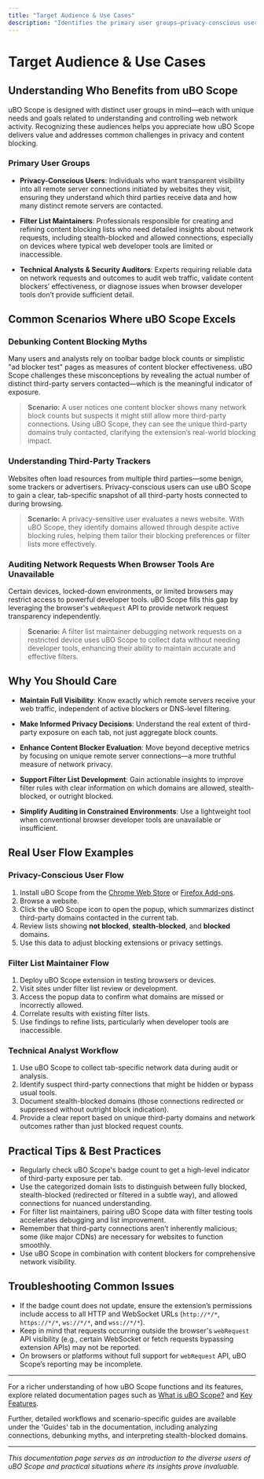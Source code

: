 ```yaml
---
title: "Target Audience & Use Cases"
description: "Identifies the primary user groups—privacy-conscious users, filter list maintainers, and technical analysts—and presents common scenarios where uBO Scope brings value: debunking content blocking myths, understanding third-party trackers, or auditing network requests when browser tools are inaccessible."
---
```


# Target Audience & Use Cases

## Understanding Who Benefits from uBO Scope

uBO Scope is designed with distinct user groups in mind—each with unique needs and goals related to understanding and controlling web network activity. Recognizing these audiences helps you appreciate how uBO Scope delivers value and addresses common challenges in privacy and content blocking.

### Primary User Groups

- **Privacy-Conscious Users**: Individuals who want transparent visibility into all remote server connections initiated by websites they visit, ensuring they understand which third parties receive data and how many distinct remote servers are contacted.

- **Filter List Maintainers**: Professionals responsible for creating and refining content blocking lists who need detailed insights about network requests, including stealth-blocked and allowed connections, especially on devices where typical web developer tools are limited or inaccessible.

- **Technical Analysts & Security Auditors**: Experts requiring reliable data on network requests and outcomes to audit web traffic, validate content blockers’ effectiveness, or diagnose issues when browser developer tools don’t provide sufficient detail.

## Common Scenarios Where uBO Scope Excels

### Debunking Content Blocking Myths

Many users and analysts rely on toolbar badge block counts or simplistic "ad blocker test" pages as measures of content blocker effectiveness. uBO Scope challenges these misconceptions by revealing the actual number of distinct third-party servers contacted—which is the meaningful indicator of exposure.

> **Scenario:**
> A user notices one content blocker shows many network block counts but suspects it might still allow more third-party connections. Using uBO Scope, they can see the unique third-party domains truly contacted, clarifying the extension’s real-world blocking impact.

### Understanding Third-Party Trackers

Websites often load resources from multiple third parties—some benign, some trackers or advertisers. Privacy-conscious users can use uBO Scope to gain a clear, tab-specific snapshot of all third-party hosts connected to during browsing.

> **Scenario:**
> A privacy-sensitive user evaluates a news website. With uBO Scope, they identify domains allowed through despite active blocking rules, helping them tailor their blocking preferences or filter lists more effectively.

### Auditing Network Requests When Browser Tools Are Unavailable

Certain devices, locked-down environments, or limited browsers may restrict access to powerful developer tools. uBO Scope fills this gap by leveraging the browser's `webRequest` API to provide network request transparency independently.

> **Scenario:**
> A filter list maintainer debugging network requests on a restricted device uses uBO Scope to collect data without needing developer tools, enhancing their ability to maintain accurate and effective filters.

## Why You Should Care

- **Maintain Full Visibility**: Know exactly which remote servers receive your web traffic, independent of active blockers or DNS-level filtering.

- **Make Informed Privacy Decisions**: Understand the real extent of third-party exposure on each tab, not just aggregate block counts.

- **Enhance Content Blocker Evaluation**: Move beyond deceptive metrics by focusing on unique remote server connections—a more truthful measure of network privacy.

- **Support Filter List Development**: Gain actionable insights to improve filter rules with clear information on which domains are allowed, stealth-blocked, or outright blocked.

- **Simplify Auditing in Constrained Environments**: Use a lightweight tool when conventional browser developer tools are unavailable or insufficient.

## Real User Flow Examples

### Privacy-Conscious User Flow

1. Install uBO Scope from the [Chrome Web Store](https://chromewebstore.google.com/detail/ubo-scope/bbdpgcaljkaaigfcomhidmneffjjjfgp) or [Firefox Add-ons](https://addons.mozilla.org/firefox/addon/ubo-scope/).
2. Browse a website.
3. Click the uBO Scope icon to open the popup, which summarizes distinct third-party domains contacted in the current tab.
4. Review lists showing **not blocked**, **stealth-blocked**, and **blocked** domains.
5. Use this data to adjust blocking extensions or privacy settings.

### Filter List Maintainer Flow

1. Deploy uBO Scope extension in testing browsers or devices.
2. Visit sites under filter list review or development.
3. Access the popup data to confirm what domains are missed or incorrectly allowed.
4. Correlate results with existing filter lists.
5. Use findings to refine lists, particularly when developer tools are inaccessible.

### Technical Analyst Workflow

1. Use uBO Scope to collect tab-specific network data during audit or analysis.
2. Identify suspect third-party connections that might be hidden or bypass usual tools.
3. Document stealth-blocked domains (those connections redirected or suppressed without outright block indication).
4. Provide a clear report based on unique third-party domains and network outcomes rather than just blocked request counts.

## Practical Tips & Best Practices

- Regularly check uBO Scope's badge count to get a high-level indicator of third-party exposure per tab.
- Use the categorized domain lists to distinguish between fully blocked, stealth-blocked (redirected or filtered in a subtle way), and allowed connections for nuanced understanding.
- For filter list maintainers, pairing uBO Scope data with filter testing tools accelerates debugging and list improvement.
- Remember that third-party connections aren’t inherently malicious; some (like major CDNs) are necessary for websites to function smoothly.
- Use uBO Scope in combination with content blockers for comprehensive network visibility.

## Troubleshooting Common Issues

- If the badge count does not update, ensure the extension’s permissions include access to all HTTP and WebSocket URLs (`http://*/*`, `https://*/*`, `ws://*/*`, and `wss://*/*`).
- Keep in mind that requests occurring outside the browser's `webRequest` API visibility (e.g., certain WebSocket or fetch requests bypassing extension APIs) may not be reported.
- On browsers or platforms without full support for `webRequest` API, uBO Scope’s reporting may be incomplete.

---

For a richer understanding of how uBO Scope functions and its features, explore related documentation pages such as [What is uBO Scope?](./what-is-ubo-scope) and [Key Features](./key-features).

Further, detailed workflows and scenario-specific guides are available under the 'Guides' tab in the documentation, including analyzing connections, debunking myths, and interpreting stealth-blocked domains.

---

*This documentation page serves as an introduction to the diverse users of uBO Scope and practical situations where its insights prove invaluable.*